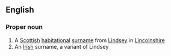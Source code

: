 ==English==

===Proper noun===
{{en-proper noun}}

# A [[Scottish]] [[habitational]] [[surname]] from [[Lindsey]] in [[Lincolnshire]]
# An [[Irish]] surname, a variant of Lindsey
